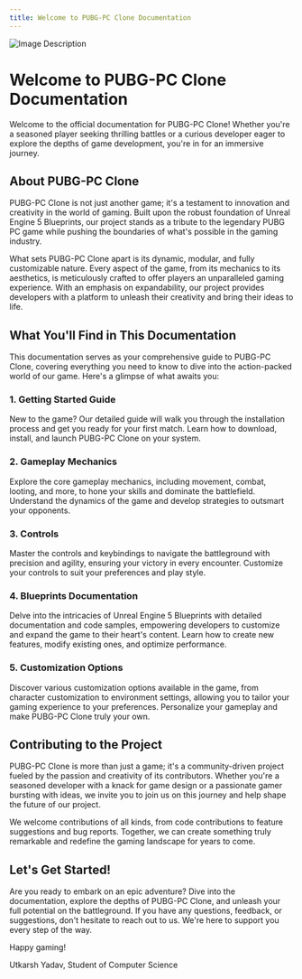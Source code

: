```yaml
---
title: Welcome to PUBG-PC Clone Documentation
---
```


![Image Description](./home.png)


# Welcome to PUBG-PC Clone Documentation

Welcome to the official documentation for PUBG-PC Clone! Whether you're a seasoned player seeking thrilling battles or a curious developer eager to explore the depths of game development, you're in for an immersive journey.

## About PUBG-PC Clone

PUBG-PC Clone is not just another game; it's a testament to innovation and creativity in the world of gaming. Built upon the robust foundation of Unreal Engine 5 Blueprints, our project stands as a tribute to the legendary PUBG PC game while pushing the boundaries of what's possible in the gaming industry.

What sets PUBG-PC Clone apart is its dynamic, modular, and fully customizable nature. Every aspect of the game, from its mechanics to its aesthetics, is meticulously crafted to offer players an unparalleled gaming experience. With an emphasis on expandability, our project provides developers with a platform to unleash their creativity and bring their ideas to life.

## What You'll Find in This Documentation

This documentation serves as your comprehensive guide to PUBG-PC Clone, covering everything you need to know to dive into the action-packed world of our game. Here's a glimpse of what awaits you:

### 1. Getting Started Guide

New to the game? Our detailed guide will walk you through the installation process and get you ready for your first match. Learn how to download, install, and launch PUBG-PC Clone on your system.

### 2. Gameplay Mechanics

Explore the core gameplay mechanics, including movement, combat, looting, and more, to hone your skills and dominate the battlefield. Understand the dynamics of the game and develop strategies to outsmart your opponents.

### 3. Controls

Master the controls and keybindings to navigate the battleground with precision and agility, ensuring your victory in every encounter. Customize your controls to suit your preferences and play style.

### 4. Blueprints Documentation

Delve into the intricacies of Unreal Engine 5 Blueprints with detailed documentation and code samples, empowering developers to customize and expand the game to their heart's content. Learn how to create new features, modify existing ones, and optimize performance.

### 5. Customization Options

Discover various customization options available in the game, from character customization to environment settings, allowing you to tailor your gaming experience to your preferences. Personalize your gameplay and make PUBG-PC Clone truly your own.

## Contributing to the Project

PUBG-PC Clone is more than just a game; it's a community-driven project fueled by the passion and creativity of its contributors. Whether you're a seasoned developer with a knack for game design or a passionate gamer bursting with ideas, we invite you to join us on this journey and help shape the future of our project.

We welcome contributions of all kinds, from code contributions to feature suggestions and bug reports. Together, we can create something truly remarkable and redefine the gaming landscape for years to come.

## Let's Get Started!

Are you ready to embark on an epic adventure? Dive into the documentation, explore the depths of PUBG-PC Clone, and unleash your full potential on the battleground. If you have any questions, feedback, or suggestions, don't hesitate to reach out to us. We're here to support you every step of the way.

Happy gaming!

Utkarsh Yadav, Student of Computer Science
